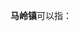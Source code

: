 '''马岭镇'''可以指：
{{PRC admin/disambig|45/01/27/115/000|45/03/31/109/000|51/05/24/102/000|51/18/21/104/000|52/23/01/108/000|62/10/21/103/000}}
{{disambig|cat=三字中国镇名消歧义}}